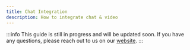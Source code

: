 ```yaml
---
title: Chat Integration
description: How to integrate chat & video
---
```


:::info
This guide is still in progress and will be updated soon.
If you have any questions, please reach out to us on our [website](https://getstream.io/video/#contact).
:::
